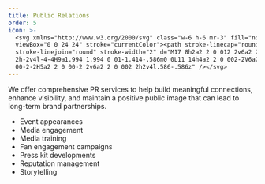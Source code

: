 ```yaml
---
title: Public Relations
order: 5
icon: >-
  <svg xmlns="http://www.w3.org/2000/svg" class="w-6 h-6 mr-3" fill="none"
  viewBox="0 0 24 24" stroke="currentColor"><path stroke-linecap="round"
  stroke-linejoin="round" stroke-width="2" d="M17 8h2a2 2 0 012 2v6a2 2 0 01-2
  2h-2v4l-4-4H9a1.994 1.994 0 01-1.414-.586m0 0L11 14h4a2 2 0 002-2V6a2 2 0
  00-2-2H5a2 2 0 00-2 2v6a2 2 0 002 2h2v4l.586-.586z" /></svg>
---
```


We offer comprehensive PR services to help build meaningful connections, enhance visibility, and maintain a positive public image that can lead to long-term brand partnerships.

- Event appearances
- Media engagement
- Media training
- Fan engagement campaigns
- Press kit developments
- Reputation management
- Storytelling
